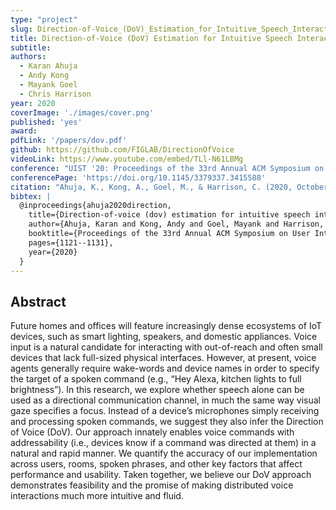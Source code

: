 ```yaml
---
type: "project"
slug: Direction-of-Voice_(DoV)_Estimation_for_Intuitive_Speech_Interaction_with_Smart_Devices_Ecosystems
title: Direction-of-Voice (DoV) Estimation for Intuitive Speech Interaction with Smart Devices Ecosystems
subtitle:
authors:
  - Karan Ahuja
  - Andy Kong
  - Mayank Goel
  - Chris Harrison
year: 2020
coverImage: './images/cover.png'
published: 'yes'
award:
pdfLink: '/papers/dov.pdf'
github: https://github.com/FIGLAB/DirectionOfVoice
videoLink: https://www.youtube.com/embed/TLl-N61LBMg
conference: "UIST '20: Proceedings of the 33rd Annual ACM Symposium on User Interface Software and Technology"
conferencePage: 'https://doi.org/10.1145/3379337.3415588'
citation: "Ahuja, K., Kong, A., Goel, M., & Harrison, C. (2020, October). Direction-of-voice (dov) estimation for intuitive speech interaction with smart devices ecosystems. In Proceedings of the 33rd Annual ACM Symposium on User Interface Software and Technology (pp. 1121-1131)."
bibtex: |
  @inproceedings{ahuja2020direction,
    title={Direction-of-voice (dov) estimation for intuitive speech interaction with smart devices ecosystems},
    author={Ahuja, Karan and Kong, Andy and Goel, Mayank and Harrison, Chris},
    booktitle={Proceedings of the 33rd Annual ACM Symposium on User Interface Software and Technology},
    pages={1121--1131},
    year={2020}
  }
---
```


## Abstract

Future homes and offices will feature increasingly dense ecosystems of IoT devices, such as smart lighting, speakers, and domestic appliances. Voice input is a natural candidate for interacting with out-of-reach and often small devices that lack full-sized physical interfaces. However, at present, voice agents generally require wake-words and device names in order to specify the target of a spoken command (e.g., “Hey Alexa, kitchen lights to full brightness”). In this research, we explore whether speech alone can be used as a directional communication channel, in much the same way visual gaze specifies a focus. Instead of a device’s microphones simply receiving and processing spoken commands, we suggest they also infer the Direction of Voice (DoV). Our approach innately enables voice commands with addressability (i.e., devices know if a command was directed at them) in a natural and rapid manner. We quantify the accuracy of our implementation across users, rooms, spoken phrases, and other key factors that affect performance and usability. Taken together, we believe our DoV approach demonstrates feasibility and the promise of making distributed voice interactions much more intuitive and fluid.

